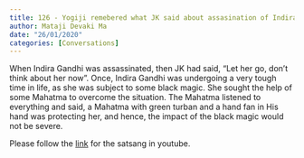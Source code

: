 ```yaml
---
title: 126 - Yogiji remebered what JK said about assasination of Indira Gandhi. And A Mahatma with green turban and hand fan protecting her
author: Mataji Devaki Ma
date: "26/01/2020"
categories: [Conversations]
---
```

When Indira Gandhi was assassinated, then JK had said, "Let her go, don't think about her now".
Once, Indira Gandhi was undergoing a very tough time in life, as she was subject to some black magic. She sought the help of some Mahatma to overcome the situation. The Mahatma listened to everything and said, a Mahatma with green turban and a hand fan in His hand was protecting her, and hence, the impact of the black magic would not be severe.
 
Please follow the [link](https://youtu.be/gdAEbhSxAVY?si=T9AJhYOsb6fbbU3F) for the satsang in youtube.
